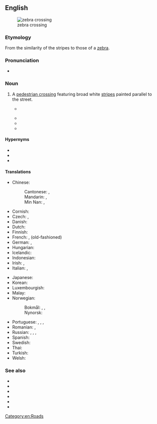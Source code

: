 ==English==
{{wikipedia}}
[[Image:Zebra crossing.jpg|thumb|zebra crossing]]

===Etymology===
From the similarity of the stripes to those of a [[zebra]].

===Pronunciation===
* {{audio|en-au-zebra crossing.ogg|Audio (AU)|lang=en}}

===Noun===
{{en-noun}}

# {{lb|en|Australian|UK|NZ}} A [[pedestrian crossing]] featuring broad white [[stripe]]s painted parallel to the street.
#* {{RQ:Adams Hitchhiker|6}}
#*: {{quote|en|Oh, that was easy,' says Man, and for an encore goes on to prove that black is white and gets himself killed on the next '''zebra crossing'''.}}
#* {{quote-book
|year=2003
|title=The Highway Code for Northern Ireland
|publisher=The Stationery Office
|isbn=9780337044052
|page=16
|pageurl=http://books.google.com/books?id=yubfM0rSbE4C&pg=PA16&dq=%22zebra+crossing%22
|passage=Do not ride across a [[pelican crossing|pelican]], [[puffin crossing|puffin]] or '''zebra crossing'''. Dismount and wheel your cycle across.
}}
#* {{quote-book
|date=2008-12-16
|title={{w|The God of Small Things}}
|first=Arundhati
|last=Roy
|authorlink=Arundhati Roy
|publisher=Random House
|isbn=9780812979657
|ol=24604480M
|section=Ch. 1
|url=http://books.google.com/books?id=nwICBETtEqYC&pg=PT12&dq=%22zebra+crossing%22
|passage=They also believed that if they were killed on a '''zebra crossing''', the Government would pay for their funerals. They had the definite impression that that was what '''zebra crossings''' were meant for. Free funerals.
}}
#* {{quote-journal
|date=2010-12-22
|title=Beatles' Abbey Road '''zebra crossing''' given listed status
|periodical=BBC News
|url=http://www.bbc.co.uk/news/uk-england-london-12059385
|passage=The Abbey Road '''zebra crossing''' in north London — made famous after appearing on a Beatles album cover — has been given Grade II listed status.
}}

====Hypernyms====
* {{l|en|crosswalk}}
* {{l|en|pedestrian crossing}}
* {{l|en|ped xing}}

====Translations====
{{trans-top|pedestrian crossing featuring broad white stripes}}
* Chinese:
*: Cantonese: {{t|yue|斑馬線|sc=Hani}}, {{t|yue|斑马线|tr=baan1 maa5 sin3|sc=Hani}}
*: Mandarin: {{t+|cmn|斑馬線|sc=Hani}}, {{t+|cmn|斑马线|tr=bānmǎxiàn|sc=Hani}}
*: Min Nan: {{t+|nan|斑馬線|sc=Hani}}, {{t|nan|斑马线|tr=pan-má-sòaⁿ, pan-bé-sòaⁿ|sc=Hani}}
* Cornish: {{t|kw|treusva labol|f}}
* Czech: {{t+|cs|zebra|f}}, {{t+|cs|přechod pro chodce}}
* Danish: {{t|da|fodgængerovergang|c}}
* Dutch: {{t+|nl|zebrapad|n}}
* Finnish: {{t+|fi|suojatie}}
* French: {{t+|fr|passage piétons|m}}, {{t+|fr|passage clouté|m}} (old-fashioned)
* German: {{t+|de|Zebrastreifen|m}}, {{t|de|Fußgängerüberweg|m}} {{qualifier|formally}}
* Hungarian: {{t+|hu|zebra}}
* Icelandic: {{t|is|sebrabraut|f}}
* Indonesian: {{t|id|zebra cross}}
* Irish: {{t|ga|trasrian síogach|m}}, {{t|ga|bealach trasna|m}}
* Italian: {{t|it|strisce pedonali|f}}, {{t|it|attraversamento zebrato|m}}
{{trans-mid}}
* Japanese: {{t+|ja|横断歩道|tr=ōdan hodō|sc=Jpan}}
* Korean: {{t+|ko|횡단보도|sc=Kore}}
* Luxembourgish: {{t|lb|Zebrasträif|f}}
* Malay: {{t+|ms|lintasan zebra}}
* Norwegian:
*: Bokmål: {{t|nb|fotgjengerfelt|n}}, {{t|nb|fotgjengerovergang|m}}, {{t|nb|gangfelt|n}}
*: Nynorsk: {{t|nn|gangfelt|n}}
* Portuguese: {{t+|pt|passadeira|f}} {{q|Portugal}}, {{t+|pt|zebra|f}} {{q|Portugal}}, {{t|pt|faixa de pedestres|f}} {{q|Brazil}}, {{t+|pt|faixa|f}} {{q|Brazil}}
* Romanian: {{t|ro|trecere de pietoni|f}}, {{t+|ro|zebră|f}}
* Russian: {{t|ru|пешехо́дный перехо́д|m}}, {{t|ru|полоса́тый перехо́д|m}}, {{t+|ru|зе́бра|f}}, {{t|ru|зе́бра перехо́д|m}}
* Spanish: {{t|es|paso de cebra|m}}
* Swedish: {{t+|sv|övergångsställe}}
* Thai: {{t+|th|ทางม้าลาย|tr=taang máa laai}}
* Turkish: {{t+|tr|yaya geçidi}}
* Welsh: {{t|cy|croesfan sebra|f}}
{{trans-bottom}}

===See also===
* {{l|en|Belisha beacon}}
* {{l|en|ghost island}}
* {{l|en|island}}
* {{l|en|pelican crossing}}
* {{l|en|puffin crossing}}
* {{l|en|toucan crossing}}

[[Category:en:Roads]]